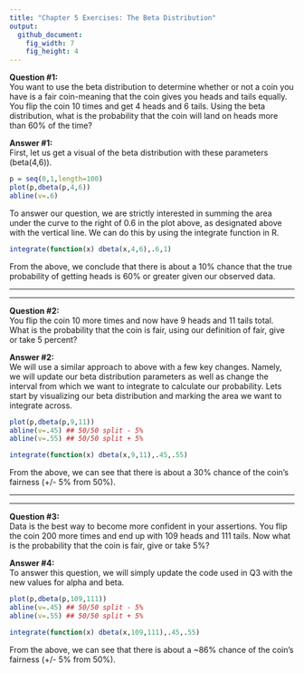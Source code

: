 ```yaml
---
title: "Chapter 5 Exercises: The Beta Distribution"
output:
  github_document:
    fig_width: 7
    fig_height: 4
---
```


**Question #1:**  
You want to use the beta distribution to determine whether or not a coin you have is a fair coin-meaning that the coin gives you heads and tails equally.  You flip the coin 10 times and get 4 heads and 6 tails.  Using the beta distribution, what is the probability that the coin will land on heads more than 60% of the time?    

**Answer #1:**  
First, let us get a visual of the beta distribution with these parameters (beta(4,6)).  

```r
p = seq(0,1,length=100)
plot(p,dbeta(p,4,6))
abline(v=.6)
```  

To answer our question, we are strictly interested in summing the area under the curve to the right of 0.6 in the plot above, as designated above with the vertical line.  We can do this by using the integrate function in R.  

```r
integrate(function(x) dbeta(x,4,6),.6,1)
```  

From the above, we conclude that there is about a 10% chance that the true probability of getting heads is 60% or greater given our observed data.

* * *  
* * *  

**Question #2:**  
You flip the coin 10 more times and now have 9 heads and 11 tails total.  What is the probability that the coin is fair, using our definition of fair, give or take 5 percent?  

**Answer #2:**  
We will use a similar approach to above with a few key changes.  Namely, we will update our beta distribution parameters as well as change the interval from which we want to integrate to calculate our probability.  Lets start by visualizing our beta distribution and marking the area we want to integrate across.  

```r
plot(p,dbeta(p,9,11))
abline(v=.45) ## 50/50 split - 5%
abline(v=.55) ## 50/50 split + 5%

integrate(function(x) dbeta(x,9,11),.45,.55)
```  

From the above, we can see that there is about a 30% chance of the coin's fairness (+/- 5% from 50%).  

* * *  
* * *  

**Question #3:**  
Data is the best way to become more confident in your assertions.  You flip the coin 200 more times and end up with 109 heads and 111 tails.  Now what is the probability that the coin is fair, give or take 5%?  

**Answer #4:**  
To answer this question, we will simply update the code used in Q3 with the new values for alpha and beta.  

```r
plot(p,dbeta(p,109,111))
abline(v=.45) ## 50/50 split - 5%
abline(v=.55) ## 50/50 split + 5%

integrate(function(x) dbeta(x,109,111),.45,.55)
```  

From the above, we can see that there is about a ~86% chance of the coin's fairness (+/- 5% from 50%).  
